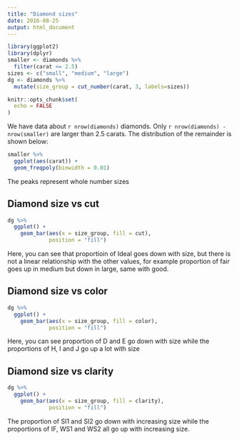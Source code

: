 ```yaml
---
title: "Diamond sizes"
date: 2016-08-25
output: html_document
---
```


```r
library(ggplot2)
library(dplyr)
smaller <- diamonds %>% 
  filter(carat <= 2.5)
sizes <- c("small", "medium", "large")
dg <- diamonds %>% 
  mutate(size_group = cut_number(carat, 3, labels=sizes)) 

knitr::opts_chunk$set(
  echo = FALSE
)
```

We have data about `r nrow(diamonds)` diamonds. Only 
`r nrow(diamonds) - nrow(smaller)` are larger than
2.5 carats. The distribution of the remainder is shown
below:

```r
smaller %>% 
  ggplot(aes(carat)) + 
  geom_freqpoly(binwidth = 0.01)
```

The peaks represent whole number sizes


## Diamond size vs cut
```r
dg %>% 
  ggplot() +
    geom_bar(aes(x = size_group, fill = cut),
             position = "fill")

```
Here, you can see that proportioin of Ideal goes down with size, but there is not a linear relationship with the other values, for example proportion of fair goes up in medium but down in large, same with good.

## Diamond size vs color
```r
dg %>% 
  ggplot() +
    geom_bar(aes(x = size_group, fill = color),
             position = "fill")

```
Here, you can see proportion of D and E go down with size while the proportions of H, I and J go up a lot with size

## Diamond size vs clarity
```r
dg %>% 
  ggplot() +
    geom_bar(aes(x = size_group, fill = clarity),
             position = "fill")

```
The proportion of SI1 and SI2 go down with increasing size while the proportions of IF, WS1 and WS2 all go up with increasing size.

